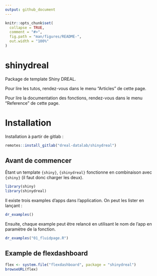 ```yaml
---
output: github_document
---
```


<!-- README.md is generated from README.Rmd. Please edit that file -->

```r
knitr::opts_chunk$set(
  collapse = TRUE,
  comment = "#>",
  fig.path = "man/figures/README-",
  out.width = "100%"
)
```
# shinydreal

Package de template Shiny DREAL. 

Pour lire les tutos, rendez-vous dans le menu "Articles" de cette page.

Pour lire la documentation des fonctions, rendez-vous dans le menu "Reference" de cette page.

# Installation
Installation à partir de gitlab :

```r
remotes::install_gitlab("dreal-datalab/shinydreal")
```

## Avant de commencer 
  
  Étant un template `{shiny}`, `{shinydreal}` fonctionne en combinaison avec `{shiny}` (il faut donc charger les deux).
  
```r
library(shiny)
library(shinydreal)
```

Il existe trois examples d'apps dans l'application. On peut les lister en lançant :

```r
dr_examples()
```

Ensuite, chaque example peut être relancé en utilisant le nom de l'app en paramètre de la fonction. 

```r
dr_examples("01_fluidpage.R")
```

## Example de flexdashboard

```r
flex <- system.file("flexdashboard", package = "shinydreal")
browseURL(flex)
```


